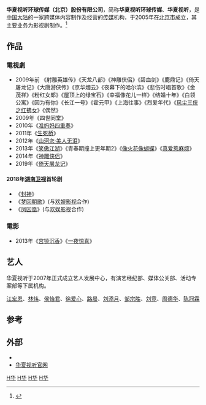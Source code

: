 {{Infobox_Company 
| company_name = 华夏视听环球传媒（北京）股份有限公司
| company_name_en = Cathay Media (Beijing) Co., Ltd.
| company_logo = 
| company_type = [[影視公司|影視公司]]
| company_slogan = 传承华夏文明，服务大众视听
| abbreviated_name = 华夏视听
| foundation = 
| location   = [[北京市|北京市]][[朝阳区|朝阳区]]建国路93号[[北京CBD万达广场|北京CBD万达广场]]12座22层
| zip_code = 100022 
| telephone_no = 8610-58205558<br>8610-58205883
| key_people = 
| sales =
| profit =
| asset =
| market_value =
| subsid =
| num_employees = 
| industry = 电视剧投资制作、电影投资制作、电视栏目制作、广播节目制作、海外及国内电视节目发行、广告代理、大型活动的策划与执行、演艺培训与经纪
| products = [[电影|电影]]、[[电视剧|电视剧]]
| revenue = 
| major_shareholder =
| homepage = http://www.cathaymedia.com/
}}

'''华夏视听环球传媒（北京）股份有限公司'''，简称'''华夏视听环球传媒'''、'''华夏视听'''，是[[中国大陆|中国大陆]]的一家跨媒体内容制作及经营的[[传媒|传媒]]机构，于2005年在[[北京市|北京市]]成立，其主要业务为影视剧制作。<ref>{{Cite web |url=http://yule.sohu.com/20081125/n260845240.shtml |title=华夏视听环球传媒(北京)有限公司 |accessdate=2010-11-20 |archive-date=2012-07-20 |archive-url=https://web.archive.org/web/20120720051636/http://yule.sohu.com/20081125/n260845240.shtml |dead-url=no }}</ref>

== 作品 ==
===電視劇===
*2009年前 《射雕英雄传》《天龙八部》《神雕侠侣》《碧血剑》《鹿鼎记》《倚天屠龙记》《大唐游侠传》《京华烟云》《夜幕下的哈尔滨》《悲伤时唱首歌》《金茂祥》《粉红女郎》《屋顶上的绿宝石》《幸福像花儿一样》《结婚十年》《白领公寓》《因为有你》《长江一号》《霍元甲》《上海往事》《烈爱年代》《[[风尘三侠之红拂女|风尘三侠之红拂女]]》《偶然》
*2009年《四世同堂》
*2010年《[[准妈妈四重奏|准妈妈四重奏]]》
*2011年《[[生死桥|生死桥]]》
*2012年《[[山河恋·美人无泪|山河恋·美人无泪]]》
*2013年《[[笑傲江湖_(2013年電視劇)|笑傲江湖]]》《青春期撞上更年期2》《[[像火花像蝴蝶|像火花像蝴蝶]]》《[[真爱惹麻烦|真爱惹麻烦]]》
*2014年《[[神雕俠侣_(2014年電視劇)|神雕侠侣]]》
*2019年《[[倚天屠龙记_(2019年電視劇)|倚天屠龙记]]》

====2018年[[湖南卫视|湖南卫视]]首轮剧====
*《[[封神|封神]]》
*《[[梦回朝歌|梦回朝歌]]》(与[[欢娱影视|欢娱影视]]合作)
*《[[凤囚凰_(电视剧)|凤囚凰]]》(与[[欢娱影视|欢娱影视]]合作)

===電影===
*2013年《[[宫锁沉香|宫锁沉香]]》《[[一夜惊喜|一夜惊喜]]》

== 艺人 ==
华夏视听于2007年正式成立艺人发展中心，有演艺经纪部、媒体公关部、活动专案部等下属机构。

[[江宏恩|江宏恩]]、[[林炜|林炜]]、[[侯怡君|侯怡君]]、[[徐爱心|徐爱心]]、[[路晨|路晨]]、[[刘添月|刘添月]]、[[邹宗胜|邹宗胜]]、[[刘竞|刘竞]]、[[周德华|周德华]]、[[陈冠霖|陈冠霖]]

== 参考 ==
{{reflist}}

==外部==
*{{sinaweibo|huaxiashiting}}
*[http://www.cathaymedia.com/  华夏视听官网]{{Wayback|url=http://www.cathaymedia.com/ |date=20161229211549 }}
{{中国唱片及影视公司}}
[[Category:中国影视公司|H华]]
[[Category:北京市公司|H华]]
[[Category:中国艺人经纪公司|H华]]
[[Category:2005年成立的公司|H华]]